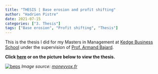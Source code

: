 ```yaml
---
title: "THESIS | Base erosion and profit shifting"
author: "Hadrien Pistre"
date: 2021-07-15
categories: ["3. Thesis"]
tags: ["Base erosion", "Profit shifting", "Thesis"]
---
```


This is the thesis I did for my Masters in Management at <a href="https://kedge.edu/" target="_blank">Kedge Business School</a> under the supervision of <a href="https://kedge.edu/annuaire/armand-bajard" target="_blank">Prof. Armand Bajard</a>.

**Click <a href="Master_s_thesis_Hadrien_Pistre_What_is_the_extent_of_the_BEPS_phenomenon_And_how_hard_is_it_for_MNEs_to_engage_in_profit_shifting.pdf" target="_blank">here</a> or on the picture below to view the thesis.**

[![beps](https://www.hadrienpistre.com/beps.jpg)](https://www.hadrienpistre.com/time_series_liv_ex_benchmark.pdf)
*Image source: <a href="https://www.moneyvox.fr/actu/87717/inflation-quels-francais-ont-ete-touches-par-la-baisse-du-pouvoir-achat-en-2021" target="_blank">moneyvox.fr</a>*